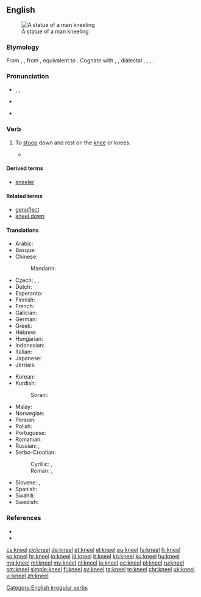 ==English==
[[Image:Kobayashi Torasaburo Statue 001.jpg|thumb|A statue of a man kneeling]]

===Etymology===
From {{etyl|enm|en}} {{term|knelen|lang=enm}}, {{term|knewlen|lang=enm}}, from {{etyl|ang|en}} {{term/t|ang|cnēowlian||to kneel}}, equivalent to {{suffix|knee|le}}. Cognate with {{etyl|nl|-}} {{term|knielen||to kneel|lang=nl}}, {{etyl|nds|-}} {{term|knelen||to kneel|lang=nds}}, {{etyl|de|-}} dialectal {{term|knielen|lang=de}}, {{term|kneulen|lang=de}}, {{term|knülen||to kneel|lang=de}}, {{etyl|da|-}} {{term|knæle||to kneel|lang=da}}.

===Pronunciation===
* {{enPR|nēl}}, {{IPA|/niːl/}}, {{X-SAMPA|/ni:l/}}
* {{audio|en-us-kneel.ogg|Audio (US)}}
*: {{rhymes|iːl}}
* {{homophones|lang=en|Neal|Neil|Niel}}

===Verb===
{{en-verb|kneels|kneeling|'''[[knelt]]''' ''or'' '''[[kneeled]]'''}}

# {{context|intransitive|lang=en}} To [[stoop]] down and rest on the [[knee]] or knees.
#*{{quote-book|year=1907|author=[[w:Robert W. Chambers|Robert Chambers]]
|title=The Younger Set
|chapter=3|url=http://openlibrary.org/works/OL8127246W
|passage=When the flames at last began to flicker and subside, his lids fluttered, then drooped ; but he had lost all reckoning of time when he opened them again to find Miss Erroll in furs '''kneeling''' on the hearth and heaping kindling on the coals, and her pretty little Alsatian maid beside her, laying a log across the andirons.}}

====Derived terms====
* [[kneeler]]

====Related terms====
* [[genuflect]]
* [[kneel down]]

====Translations====
{{trans-top|to stoop down and rest on the knee}}
* Arabic: {{t-|ar|ركع|tr=rakaʿa}}
* Basque: {{t+|eu|belaunikatu}}
* Chinese:
*: Mandarin: {{t|cmn|下跪|tr=xiàguì|sc=Hani}}
* Czech: {{t-|cs|kleknout|alt=kleknout si}}, {{t-|cs|pokleknout}}, {{t+|cs|klečet}}
* Dutch: {{t+|nl|knielen}}
* Esperanto: {{t-|eo|genui}}
* Finnish: {{t+|fi|polvistua}}
* French: {{t+|fr|agenouiller|alt=s'agenouiller}}
* Galician: {{t+|gl|axeonllar}}
* German: {{t+|de|knien}}
* Greek: {{t+|el|γονατίζω}}
* Hebrew: {{t-|he|כרע|tr=kara`|sc=Hebr}}
* Hungarian: {{t+|hu|térdel}}
* Indonesian: {{t+|id|lutut|alt=berlutut}}
* Italian: {{t-|it|inginocchiarsi}}
* Japanese: {{t-|ja|跪く|tr=[[ひざまずく]], hizamazuku|sc=Jpan}}
* Jèrriais: {{tø|roa-jer|agenouoilli|alt=s'agenouoilli}}
{{trans-mid}}
* Korean: {{t+|ko|꿇다|tr=kkulta|sc=Kore}}
* Kurdish:
*: Sorani: {{t|ku|sc=ku-Arab|چه‌کبوون}}
* Malay: {{t-|ms|berlutut}}
* Norwegian: {{t+|no|knele}}
* Persian: {{t-|fa|زانو زدن|tr=zânu zadan|sc=fa-Arab}}
* Polish: {{t+|pl|klęczeć}}
* Portuguese: {{t+|pt|ajoelhar-se}}
* Romanian: {{t-|ro|îngenunchea}}
* Russian: {{t+|ru|преклоняться|tr=preklonjátʹsja|impf}}, {{t-|ru|стоять на коленях|tr=stojátʹ na kolénjax|impf}}
* Serbo-Croatian:
*: Cyrillic: {{t-|sh|клекнути|pf}}, {{t-|sh|клечати|impf}}
*: Roman: {{t-|sh|kleknuti|pf}}, {{t-|sh|klečati|impf}}
* Slovene: {{t+|sl|poklekniti}}, {{t+|sl|klečati}}
* Spanish: {{t-|es|arrodillarse}}
* Swahili: {{t-|sw|kupiga magoti}}
* Swedish: {{t-|sv|knäböja}}
{{trans-bottom}}

===References===
* {{R:Century 1911}}
* {{R:Webster 1913}}

[[Category:English irregular verbs]]

[[cs:kneel]]
[[cy:kneel]]
[[de:kneel]]
[[et:kneel]]
[[el:kneel]]
[[eu:kneel]]
[[fa:kneel]]
[[fr:kneel]]
[[ko:kneel]]
[[hr:kneel]]
[[io:kneel]]
[[id:kneel]]
[[it:kneel]]
[[kn:kneel]]
[[ku:kneel]]
[[hu:kneel]]
[[mg:kneel]]
[[ml:kneel]]
[[my:kneel]]
[[nl:kneel]]
[[ja:kneel]]
[[oc:kneel]]
[[pl:kneel]]
[[ru:kneel]]
[[sm:kneel]]
[[simple:kneel]]
[[fi:kneel]]
[[sv:kneel]]
[[ta:kneel]]
[[te:kneel]]
[[chr:kneel]]
[[uk:kneel]]
[[vi:kneel]]
[[zh:kneel]]